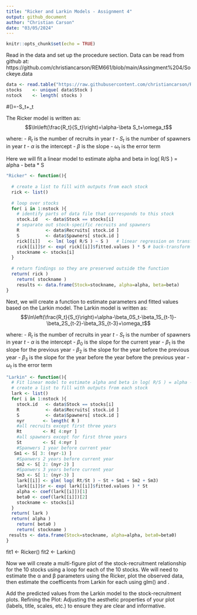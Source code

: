 ```yaml
---
title: "Ricker and Larkin Models - Assignment 4"
output: github_document
author: "Christian Carson"
date: "03/05/2024"
---
```


```r
knitr::opts_chunk$set(echo = TRUE)
```
Read in the data and set up the procedure section. 
Data can be read from github at: https://github.com/christiancarson/REM661/blob/main/Assingment%204/Sockeye.data

```r
data <- read.table("https://raw.githubusercontent.com/christiancarson/REM661/main/Assingment%204/Sockeye.data", header=TRUE, sep="\t")
stocks    <- unique( data$Stock )
nstock    <- length( stocks )
```

#\ln\left(\frac{R_t}{S_t}\right)=\alpha-\beta S_t+\omega_t

The Ricker model is written as:
$$\ln\left(\frac{R_t}{S_t}\right)=\alpha-\beta S_t+\omega_t$$

where:
- $R_t$ is the number of recruits in year $t$
- $S_t$ is the number of spawners in year $t$
- $\alpha$ is the intercept
- $\beta$ is the slope
- $\omega_t$ is the error term

Here we will fit a linear model to estimate alpha and beta in log( R/S ) = alpha - beta * S

```r
"Ricker" <- function(){
  
  # create a list to fill with outputs from each stock
  rick <- list()    
  
  # loop over stocks
  for( i in 1:nstock ){
    # identify parts of data file that corresponds to this stock
    stock.id   <- data$Stock == stocks[i]
    # separate out stock-specific recruits and spawners
    R          <- data$Recruits[ stock.id ]
    S          <- data$Spawners[ stock.id ]
    rick[[i]]   <- lm( log( R/S ) ~ S )   # linear regression on transformed Ricker model
    rick[[i]]$r <- exp( rick[[i]]$fitted.values ) * S # back-transform to original Ricker model
    stockname <- stocks[i]
  }
  
  # return findings so they are preserved outside the function
  return( rick )
    return( stockname )
    results <- data.frame(Stock=stockname, alpha=alpha, beta=beta)
}
```

Next, we will create a function to estimate parameters and fitted values based on the Larkin model. The Larkin model is written as:
$$\ln\left(\frac{R_t}{S_t}\right)=\alpha-\beta_0S_t-\beta_1S_{t-1}-\beta_2S_{t-2}-\beta_3S_{t-3}+\omega_t$$

where:
- $R_t$ is the number of recruits in year $t$
- $S_t$ is the number of spawners in year $t$
- $\alpha$ is the intercept
- $\beta_0$ is the slope for the current year
- $\beta_1$ is the slope for the previous year
- $\beta_2$ is the slope for the year before the previous year
- $\beta_3$ is the slope for the year before the year before the previous year
- $\omega_t$ is the error term

```r
"Larkin" <- function(){
  # Fit linear model to estimate alpha and beta in log( R/S ) = alpha - beta * S
  # create a list to fill with outputs from each stock
  lark <- list()    
  for( i in 1:nstock ){
    stock.id   <- data$Stock == stocks[i]
    R          <- data$Recruits[ stock.id ]
    S          <- data$Spawners[ stock.id ]
    nyr       <- length( R ) 
    #all recruits except first three years
    Rt        <- R[ 4:nyr ]
    #all spawners except for first three years
    St        <- S[ 4:nyr ]
    #Spanwers 1 year before current year
   Sm1 <- S[ 3: (nyr-1) ]
    #Spanwers 2 years before current year
    Sm2 <- S[ 2: (nyr-2) ]
    #Spanwers 3 years before current year
    Sm3 <- S[ 1: (nyr-3) ]
    lark[[i]] <- glm( log( Rt/St ) ~ St + Sm1 + Sm2 + Sm3)
    lark[[i]]$r <- exp( lark[[i]]$fitted.values ) * St
    alpha <- coef(lark[[i]])[1]
    beta0 <- coef(lark[[i]])[2]
    stockname <- stocks[i]
  }
  return( lark )
  return( alpha )
    return( beta0 )
    return( stockname )
 results <- data.frame(Stock=stockname, alpha=alpha, beta0=beta0)   
}
```
fit1 <- Ricker()
fit2 <- Larkin()


Now we will create a multi-figure plot of the stock-recruitment relationship for the 10 stocks using a loop for each of the 10 stocks. We will need to estimate the 
α and β parameters using the Ricker, plot the observed data, then estimate the coefficents from Larkin for each using glm() and .

Add the predicted values from the Larkin model to the stock-recruitment plots.
Refining the Plot: Adjusting the aesthetic properties of your plot (labels, title, scales, etc.) to ensure they are clear and informative.



